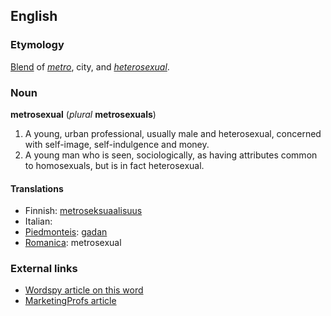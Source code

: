 ==English==
===Etymology===
[[Blend]] of ''[[metro]]'', city, and ''[[heterosexual]]''.

===Noun===
'''metrosexual''' (''plural'' '''metrosexuals''')
<!-- what is this? [[de:Metrosexualität]] -->

# A young, urban professional, usually male and heterosexual, concerned with self-image, self-indulgence and money.<!--  Might be considered gay for these attributes but generally is not.-->
# A young man who is seen, sociologically, as having attributes common to homosexuals, but is in fact heterosexual. 
====Translations====
*Finnish: [[metroseksuaalisuus]]
*Italian: <!-- [[vitellone]] ''m'' This doesn't seem to be correct: see my comment on the discussion page - Paul G -->
*[[Piedmonteis]]: [[gadan]]
*[[Romanica]]: metrosexual

=== External links ===
* [http://www.wordspy.com/words/metrosexual.asp Wordspy article on this word]
* [http://www.marketingprofs.com/3/mccasland9.asp MarketingProfs article]